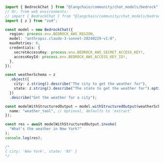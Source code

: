 ```typescript
import { BedrockChat } from "@langchain/community/chat_models/bedrock";
// Or, from web environments:
// import { BedrockChat } from "@langchain/community/chat_models/bedrock/web";
import { z } from "zod";

const model = new BedrockChat({
  region: process.env.BEDROCK_AWS_REGION,
  model: "anthropic.claude-3-sonnet-20240229-v1:0",
  maxRetries: 0,
  credentials: {
    secretAccessKey: process.env.BEDROCK_AWS_SECRET_ACCESS_KEY!,
    accessKeyId: process.env.BEDROCK_AWS_ACCESS_KEY_ID!,
  },
});

const weatherSchema = z
  .object({
    city: z.string().describe("The city to get the weather for"),
    state: z.string().describe("The state to get the weather for").optional(),
  })
  .describe("Get the weather for a city");

const modelWithStructuredOutput = model.withStructuredOutput(weatherSchema, {
  name: "weather_tool", // Optional, defaults to 'extract'
});

const res = await modelWithStructuredOutput.invoke(
  "What's the weather in New York?"
);
console.log(res);

/*
{ city: 'New York', state: 'NY' }
*/
```
